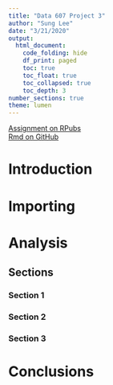 ```yaml
---
title: "Data 607 Project 3"
author: "Sung Lee"
date: "3/21/2020"
output: 
  html_document:
    code_folding: hide
    df_print: paged
    toc: true
    toc_float: true
    toc_collapsed: true
    toc_depth: 3
number_sections: true
theme: lumen
---
```


[Assignment on RPubs](https://rpubs.com/logicalschema/data607_project3 "Data 607 Project 3 Rpubs")
<br>
[Rmd on GitHub](https://github.com/logicalschema/DATA607/blob/master/project3/Project%203.Rmd "Team MPSV Project 3 Assignment GitHub")


# Introduction


# Importing


# Analysis


## Sections {.tabset}

### Section 1

### Section 2

### Section 3





# Conclusions


